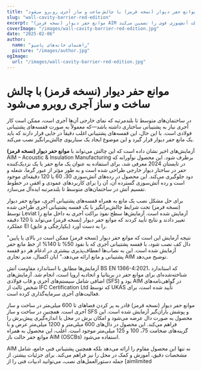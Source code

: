```yaml
---
title: "موانع حفر دیوار (نسخه قرمز) با چالش ساخت و ساز آجری روبرو می‌شود"
slug: "wall-cavity-barrier-red-edition"
excerpt: "موانع حفر دیوار (نسخه قرمز) AIM با ادغام با قفسه‌های پشتیبانی آجری، چالش‌های نصب را برطرف کرده و حفاظت آتش‌سوزی قوی را تضمین می‌کند."
coverImage: "/images/wall-cavity-barrier-red-edition.jpg"
date: "2025-02-06"
author:
  name: "راهنمای خانه‌های پاسیو"
  picture: "/images/author.jpg"
ogImage:
  url: "/images/wall-cavity-barrier-red-edition.jpg"
---
```


# موانع حفر دیوار (نسخه قرمز) با چالش ساخت و ساز آجری روبرو می‌شود

در ساختمان‌های متوسط تا بلندمرتبه که نمای خارجی آن‌ها آجری است، ممکن است کار آجری نیاز به پشتیبانی ساختاری داشته باشد—که معمولاً به صورت قفسه‌های پشتیبانی فولادی است. با این حال، این قفسه‌های پشتیبانی اغلب دقیقاً در جایی قرار دارند که باید یک مانع حفر دیوار قرار گیرد و این موضوع ایجاد یک سناریوی چالش‌برانگیز نصب می‌کند.

آزمایش‌های اخیر نشان داده است که این چالش می‌تواند با **موانع حفر دیوار (نسخه قرمز)** AIM – Acoustic & Insulation Manufacturing برطرف شود. این محصول نوآورانه که در تابستان 2024 معرفی شد، برای استفاده به عنوان یک مانع حفر یا یک نزدیک‌کننده حفر در ساختار دیوار خارجی طراحی شده است و به طور مؤثر از عبور گرما، شعله و دود جلوگیری می‌کند. این محصول در رده‌های آتش‌سوزی 30، 60 یا 120 دقیقه‌ای موجود است و رده آتش‌سوزی گسترده آن، آن را برای کاربردهای عمودی و افقی در خطوط تقسیم آتش در ساختمان‌های متوسط تا بلندمرتبه ایده‌آل می‌سازد.

برای حل مشکل نصب یک مانع به همراه قفسه‌های پشتیبانی آجری، موانع حفر دیوار (نسخه قرمز) تحت شرایط چالش‌برانگیز با یک قفسه پشتیبانی آجری طراحی شده توسط Leviat آزمایش شده است. آزمایش‌ها سطح نفوذ براکت آجری به داخل مانع را تغییر دادند و نتایج تأیید کردند که موانع حفر دیوار (نسخه قرمز) می‌تواند تا 120 دقیقه عملکرد EI (یکپارچگی و عایق) را به دست آورد.

"نتیجه آزمایش این است که موانع حفر دیوار (نسخه قرمز) ممکن است در بالای یا پایین دال کف نصب شود، با قفسه پشتیبانی آجری که با نفوذ 50% تا 140% از خط مانع حفر آزمایش شده است. این به نصاب‌ها انعطاف‌پذیری بیشتری در ادغام هر دو قفسه پشتیبانی و مانع ارائه می‌دهد،" ایان اکسال، مدیر تجاری AIM توضیح می‌دهد.

آزمایش‌ها مطابق با استاندارد مقاومت آتش BS EN 1366-4:2021، که استاندارد شناخته‌شده‌ای برای موانع حفر در بریتانیا و اتحادیه اروپا است، انجام شد. آزمایش‌های اضافی شامل سیستم‌های آجری و قاب فولادی (SFS) بود و AIM در گواهی‌نامه‌های شخص ثالث از IFC Certification Ltd که توسط UKAS تأیید شده است، برای فعالیت‌های آجری سرمایه‌گذاری کرده است.

موانع حفر دیوار (نسخه قرمز) قادر به پر کردن فضاهای تا 600 میلی‌متر در ساخت و ساز آجری است. همچنین در ساخت و ساز SFS و پوشش باران‌گیر آزمایش شده است. این محصول به صورت دال عرضه می‌شود و امکان برش در محل یا اندازه‌گیری پیش‌برش را فراهم می‌کند. این محصول در دال‌های 600 میلی‌متر و 1200 میلی‌متر عرض و با گزینه‌های ضخامت 75، 100 و 125 میلی‌متر موجود است. اغلب، این محصول به همراه موانع حفر حالت باز AIM (OSCBs) استفاده می‌شود.

AIM نه تنها این محصول مقاوم را ارائه می‌دهد بلکه همچنین پشتیبانی فنی جامع، شامل مشخصات دقیق، آموزش و کمک در محل را نیز فراهم می‌کند. برای جزئیات بیشتر، از جمله دستورالعمل‌های نصب، می‌توانید ادبیات فنی را از [aimlimited